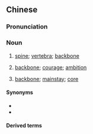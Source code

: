 {{also|脊梁骨}}
==Chinese==
{{zh-forms|s=脊梁骨|t2=脊梁骨|type=21}}

===Pronunciation===
{{zh-pron
|m=jǐlianggǔ,jǐliánggǔ,2nb=Taiwan
|c=zik3 loeng4 gwat1,zek3 loeng4 gwat1
|cat=n
}}

===Noun===
{{zh-noun}}

# {{lb|zh|anatomy}} [[spine]]; [[vertebra]]; [[backbone]]
# {{lb|zh|figurative}} [[backbone]]; [[courage]]; [[ambition]]
# {{lb|zh|figurative}} [[backbone]]; [[mainstay]]; [[core]]

====Synonyms====
* {{zh-l|脊椎}}
* {{zh-l|脊柱}}

====Derived terms====
{{zh-der|戳脊梁骨}}